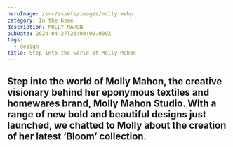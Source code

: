 ```yaml
---
heroImage: /src/assets/images/molly.webp
category: In the home
description: MOLLY MAHON
pubDate: 2024-04-27T23:00:00.000Z
tags:
  - design
title: Step into the world of Molly Mahon
---
```


## Step into the world of Molly Mahon, the creative visionary behind her eponymous textiles and homewares brand, Molly Mahon Studio. With a range of new bold and beautiful designs just launched, we chatted to Molly about the creation of her latest ‘Bloom’ collection.
